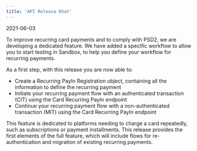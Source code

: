 ```yaml
---  
title: 'API Release Khat'  
---  
```

<span class="date">2021-06-03</span>  
  
  

To improve recurring card payments and to comply with PSD2, we are developing a dedicated feature. We have added a specific workflow to allow you to start testing in Sandbox, to help you define your workflow for recurring payments.  

As a first step, with this release you are now able to:  
- Create a Recurring PayIn Registration object, containing all the information to define the recurring payment  
- Initiate your recurring payment flow with an authenticated transaction (CIT) using the Card Recurring PayIn endpoint  
- Continue your recurring payment flow with a non-authenticated transaction (MIT) using the Card Recurring PayIn endpoint  

This feature is dedicated to platforms needing to charge a card repeatedly, such as subscriptions or payment installments. This release provides the first elements of the full feature, which will include flows for re-authentication and migration of existing recurring payments.